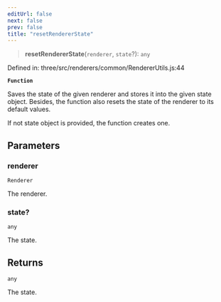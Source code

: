 ```yaml
---
editUrl: false
next: false
prev: false
title: "resetRendererState"
---
```


> **resetRendererState**(`renderer`, `state`?): `any`

Defined in: three/src/renderers/common/RendererUtils.js:44

**`Function`**

Saves the state of the given renderer and stores it into the given state object.
Besides, the function also resets the state of the renderer to its default values.

If not state object is provided, the function creates one.

## Parameters

### renderer

`Renderer`

The renderer.

### state?

`any`

The state.

## Returns

`any`

The state.
